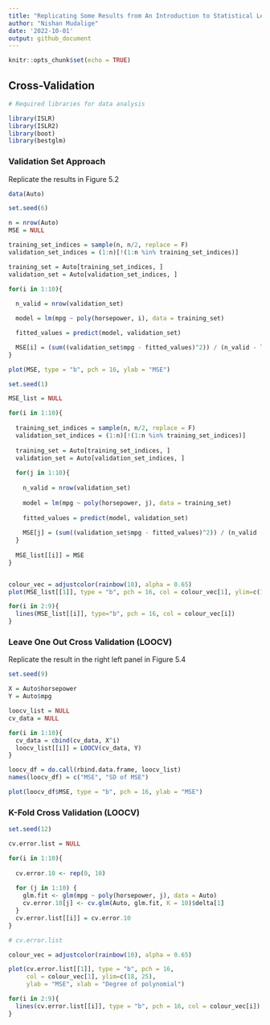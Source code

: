 ```yaml
---
title: "Replicating Some Results from An Introduction to Statistical Learning - Chapter 5: Resampling Methods"
author: "Nishan Mudalige"
date: '2022-10-01'
output: github_document
---
```


```r
knitr::opts_chunk$set(echo = TRUE)
```

## Cross-Validation

```r
# Required libraries for data analysis

library(ISLR)
library(ISLR2)
library(boot)
library(bestglm)
```

### Validation Set Approach

Replicate the results in Figure 5.2

```r
data(Auto)

set.seed(6)

n = nrow(Auto)
MSE = NULL

training_set_indices = sample(n, n/2, replace = F)
validation_set_indices = (1:n)[!(1:n %in% training_set_indices)]

training_set = Auto[training_set_indices, ]
validation_set = Auto[validation_set_indices, ]

for(i in 1:10){
  
  n_valid = nrow(validation_set)

  model = lm(mpg ~ poly(horsepower, i), data = training_set)

  fitted_values = predict(model, validation_set)

  MSE[i] = (sum((validation_set$mpg - fitted_values)^2)) / (n_valid - length(model$coefficients))
}

plot(MSE, type = "b", pch = 16, ylab = "MSE")
```

```r
set.seed(1)

MSE_list = NULL

for(i in 1:10){
  
  training_set_indices = sample(n, n/2, replace = F)
  validation_set_indices = (1:n)[!(1:n %in% training_set_indices)]
  
  training_set = Auto[training_set_indices, ]
  validation_set = Auto[validation_set_indices, ]  
  
  for(j in 1:10){
    
    n_valid = nrow(validation_set)
    
    model = lm(mpg ~ poly(horsepower, j), data = training_set)
    
    fitted_values = predict(model, validation_set)
    
    MSE[j] = (sum((validation_set$mpg - fitted_values)^2)) / (n_valid - length(model$coefficients))
  }
  
  MSE_list[[i]] = MSE
}


colour_vec = adjustcolor(rainbow(10), alpha = 0.65)
plot(MSE_list[[1]], type = "b", pch = 16, col = colour_vec[1], ylim=c(16,25), ylab = "MSE")

for(i in 2:9){
  lines(MSE_list[[i]], type="b", pch = 16, col = colour_vec[i])  
}
```


### Leave One Out Cross Validation (LOOCV)

Replicate the result in the right left panel in Figure 5.4

```r
set.seed(9)

X = Auto$horsepower
Y = Auto$mpg

loocv_list = NULL
cv_data = NULL

for(i in 1:10){
  cv_data = cbind(cv_data, X^i)
  loocv_list[[i]] = LOOCV(cv_data, Y)  
}

loocv_df = do.call(rbind.data.frame, loocv_list)
names(loocv_df) = c("MSE", "SD of MSE")

plot(loocv_df$MSE, type = "b", pch = 16, ylab = "MSE")
```



### K-Fold Cross Validation (LOOCV)

```r
set.seed(12)

cv.error.list = NULL

for(i in 1:10){
  
  cv.error.10 <- rep(0, 10)
  
  for (j in 1:10) {
    glm.fit <- glm(mpg ~ poly(horsepower, j), data = Auto)
    cv.error.10[j] <- cv.glm(Auto, glm.fit, K = 10)$delta[1]
  }
  cv.error.list[[i]] = cv.error.10
}

# cv.error.list

colour_vec = adjustcolor(rainbow(10), alpha = 0.65)

plot(cv.error.list[[1]], type = "b", pch = 16, 
     col = colour_vec[1], ylim=c(18, 25),
     ylab = "MSE", xlab = "Degree of polynomial")

for(i in 2:9){
  lines(cv.error.list[[i]], type = "b", pch = 16, col = colour_vec[i])
}
```






<!--
# Define training control
set.seed(123) 
train.control <- trainControl(method = "cv", number = 10)
# Train the model
model <- train(Fertility ~., data = swiss, method = "lm",
               trControl = train.control)
# Summarize the results
print(model)


# library(kfoldcv4ts)
# kfoldcv4ts::accuracy.kfold(df.VAR = data_VAR, k=3, n_ahead = 6, lags = opt.lags.AIC, var_index = 1)

library(boot)

nodal.glm <- glm(mpg ~ horsepower, data = Auto)
cv.err <- cv.glm(Auto, nodal.glm, K = 5) 
cv.err <- cv.glm(Auto, nodal.glm, K = nrow(Auto))

cv.err$K
cv.err$delta


-->


<!--
## R Markdown

This is an R Markdown document. Markdown is a simple formatting syntax for authoring HTML, PDF, and MS Word documents. For more details on using R Markdown see <http://rmarkdown.rstudio.com>.

When you click the **Knit** button a document will be generated that includes both content as well as the output of any embedded R code chunks within the document. You can embed an R code chunk like this:
-->

<!--
```r
summary(cars)
```
-->

<!--
## Including Plots

You can also embed plots, for example:
-->

<!--```{r pressure, echo=FALSE} -->
<!--plot(pressure) -->
<!--``` -->


<!--
Note that the `echo = FALSE` parameter was added to the code chunk to prevent printing of the R code that generated the plot.
-->
